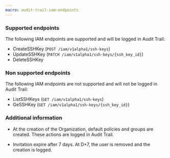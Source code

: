 ```yaml
---
macro: audit-trail-iam-endpoints
---
```


### Supported endpoints

The following IAM endpoints are supported and will be logged in Audit Trail:

- CreateSSHKey (`POST /iam/v1alpha1/ssh-keys`)
- UpdateSSHKey (`PATCH /iam/v1alpha1/ssh-keys/{ssh_key_id}`)
- DeleteSSHKey

### Non supported endpoints

The following IAM endpoints are not supported and will not be logged in Audit Trail:

- ListSSHKeys (`GET /iam/v1alpha1/ssh-keys`)
- GeSSHKey (`GET /iam/v1alpha1/ssh-keys/{ssh_key_id}`)

### Additional information

- At the creation of the Organization, default policies and groups are created. These actions are logged in Audit Trail.

- Invitation expire after 7 days. At D+7, the user is removed and the creation is logged.